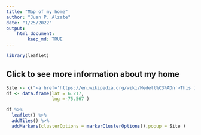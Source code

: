 ```yaml
---
title: "Map of my home"
author: "Juan P. Alzate"
date: "1/25/2022"
output:   
    html_document:
        keep_md: TRUE
---
```



```r
library(leaflet)
```

## Click to see more information about my home



```r
Site <- c("<a href='https://en.wikipedia.org/wiki/Medell%C3%ADn'>This is my House</a>")
df <- data.frame(lat = 6.217,
                 lng =-75.567 )

df %>% 
  leaflet() %>%
  addTiles() %>%
  addMarkers(clusterOptions = markerClusterOptions(),popup = Site )
```


